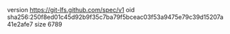 version https://git-lfs.github.com/spec/v1
oid sha256:250f8ed01c45d92b9f35c7ba79f5bceac03f53a9475e79c39d15207a41e2afe7
size 6789
